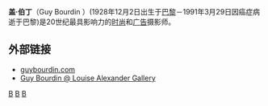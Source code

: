 '''盖·伯丁'''（Guy Bourdin ）(1928年12月2日出生于[[巴黎|巴黎]]－1991年3月29日因癌症病逝于巴黎)是20世纪最具影响力的[[时尚|时尚]]和[[广告|广告]]摄影师。

==外部链接==
* [http://www.guybourdin.com/ guybourdin.com] {{Wayback|url=http://www.guybourdin.com/ |date=20201124144748 }}{{英语}}
* [https://www.louise-alexander.com/artist/guybourdin/ Guy Bourdin @ Louise Alexander Gallery]{{Dead link}}{{英语}}
{{Authority control}}
[[Category:1928年出生|B]]
[[Category:1991年逝世|B]]
[[Category:法国摄影师|B]]